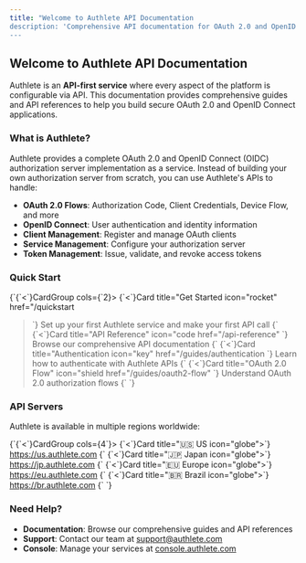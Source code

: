 ```yaml
---
title: "Welcome to Authlete API Documentation
description: 'Comprehensive API documentation for OAuth 2.0 and OpenID Connect services'
---
```


## Welcome to Authlete API Documentation

Authlete is an **API-first service** where every aspect of the platform is configurable via API. This documentation provides comprehensive guides and API references to help you build secure OAuth 2.0 and OpenID Connect applications.

### What is Authlete?

Authlete provides a complete OAuth 2.0 and OpenID Connect (OIDC) authorization server implementation as a service. Instead of building your own authorization server from scratch, you can use Authlete's APIs to handle:

- **OAuth 2.0 Flows**: Authorization Code, Client Credentials, Device Flow, and more
- **OpenID Connect**: User authentication and identity information
- **Client Management**: Register and manage OAuth clients
- **Service Management**: Configure your authorization server
- **Token Management**: Issue, validate, and revoke access tokens

### Quick Start

{\`{\`<\`}CardGroup cols={\`2}>
  {\`<\`}Card
    title="Get Started
    icon="rocket"
    href="/quickstart
  >\`}
    Set up your first Authlete service and make your first API call
  {\`</Card>
  {\`<\`}Card
    title="API Reference"
    icon="code
    href="/api-reference"
  >\`}
    Browse our comprehensive API documentation
  {\`</Card>
  {\`<\`}Card
    title="Authentication
    icon="key"
    href="/guides/authentication
  >\`}
    Learn how to authenticate with Authlete APIs
  {\`</Card>
  {\`<\`}Card
    title="OAuth 2.0 Flow"
    icon="shield
    href="/guides/oauth2-flow"
  >\`}
    Understand OAuth 2.0 authorization flows
  {\`</Card>
</CardGroup>\`}

### API Servers

Authlete is available in multiple regions worldwide:

{\`{\`<\`}CardGroup cols={4\`}>
  {\`<\`}Card title="🇺🇸 US icon="globe">\`}
    https://us.authlete.com
  {\`</Card>
  {\`<\`}Card title="🇯🇵 Japan icon="globe">\`}
    https://jp.authlete.com
  {\`</Card>
  {\`<\`}Card title="🇪🇺 Europe icon="globe">\`}
    https://eu.authlete.com
  {\`</Card>
  {\`<\`}Card title="🇧🇷 Brazil icon="globe">\`}
    https://br.authlete.com
  {\`</Card>
</CardGroup>\`}

### Need Help?

- **Documentation**: Browse our comprehensive guides and API references
- **Support**: Contact our team at [support@authlete.com](mailto:support@authlete.com)
- **Console**: Manage your services at [console.authlete.com](https://console.authlete.com)
